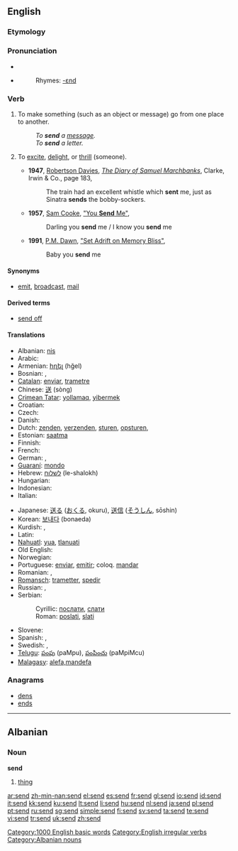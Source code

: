 ==English==

{{rank|greater|army|horse|567|send|peace|glad|hair}}

===Etymology===
{{OE.}} {{term|sendan||lang=ang}}

===Pronunciation===
* {{IPA|/ˈsend/}}
* {{audio|en-us-send.ogg|Audio (US)}}
*: Rhymes: [[Rhymes:English:-ɛnd|-ɛnd]]

===Verb===
{{en-verb|sends|sending|sent}} {{transitive}}

# To make something (such as an object or message) go from one place to another.
#: ''To '''send''' a [[message]].''
#: ''To '''send''' a letter.''
# {{slang|dated}} To [[excite]], [[delight]], or [[thrill]] (someone).
#* '''1947''', [[w:Robertson Davies|Robertson Davies]], ''[[w:The Diary of Samuel Marchbanks|The Diary of Samuel Marchbanks]]'', Clarke, Irwin & Co., page 183,
#*: The train had an excellent whistle which '''sent''' me, just as Sinatra '''sends''' the bobby-sockers.
#* '''1957''', [[w:Sam Cooke|Sam Cooke]], [[w:You Send Me|"You '''Send''' Me"]],
#*: Darling you '''send''' me / I know you '''send''' me
#* '''1991''', [[w:P.M. Dawn|P.M. Dawn]], [[w:Set Adrift on Memory Bliss|"Set Adrift on Memory Bliss"]],
#*: Baby you '''send''' me

====Synonyms====
* {{i-c|make something go somewhere}} [[emit]], [[broadcast]], [[mail]]

====Derived terms====
* [[send off]]

====Translations====
{{trans-top|make something go somewhere}}
* Albanian: [[nis]]
* Arabic: {{Arab|[[ارسل]]}} {{IPAchar|(’ársala)}}
* Armenian: [[հղել]] (hğel)
* Bosnian: {{t-|bs|poslati}}, {{t-|bs|slati}}
* [[Catalan]]: [[enviar]], [[trametre]]
* Chinese: [[送]] (sòng)
* [[Crimean Tatar]]: [[yollamaq]], [[yibermek]]
* Croatian: {{t-|hr|slati}}
* Czech: {{t-|cs|poslat}}
* Danish: {{t-|da|sende}}
* Dutch: [[zenden]], [[verzenden]], [[sturen]], [[opsturen]],
* Estonian: [[saatma]]
* Finnish: {{t+|fi|lähettää}}
* French: {{t+|fr|envoyer}}
* German: {{t+|de|senden}}, {{t+|de|schicken}}
* [[Guaraní]]: [[mondo]]
* Hebrew: [[לשלוח]] (le-shalokh)
* Hungarian: {{t+|hu|küld}}
* Indonesian: {{t+|id|kirim|xs=Indonesian}}
* Italian: {{t+|it|inviare}}
{{trans-mid}}
* Japanese: [[送る]] ([[おくる]], okuru), [[送信]] ([[そうしん]], sōshin)
* Korean: [[보내다]] (bonaeda)
* Kurdish: {{t+|ku|şandin}}, {{t+|ku|hinartin}}
* Latin: {{t-|la|mittere}}
* [[Nahuatl]]: [[yua]], [[tlanuati]]
* Old English: {{t-|ang|sendan|xs=Old English}}
* Norwegian: {{t+|no|sende}}
* Portuguese: [[enviar]], [[emitir]]; coloq. [[mandar]]
* Romanian: {{t+|ro|trimite}}, {{t+|ro|expedia}}
* [[Romansch]]: [[trametter]], [[spedir]]
* Russian: {{t|ru|посылать|tr=posylát’|sc=Cyrl}} {{impf}}, {{t|ru|послать|tr=poslát’|sc=Cyrl}} {{pf}}
* Serbian:
*: Cyrillic: [[послати]], [[слати]]
*: Roman: [[poslati]], [[slati]]
* Slovene: {{t+|sl|poslati}}
* Spanish: {{t-|es|enviar}}, {{t+|es|mandar}}
* Swedish: {{t+|sv|skicka}}, {{t+|sv|sända}}
* [[Telugu]]: [[పంపు]] (paMpu), [[పంపించు]] (paMpiMcu)
* [[Malagasy]]: [[:mg:alefa|alefa,mandefa]]

{{trans-bottom}}

===Anagrams===
* [[dens]]
* [[ends]]

[[Category:1000 English basic words]]
[[Category:English irregular verbs]]

----

==Albanian==

===Noun===
'''send''' {{m}}

# [[thing]]

[[Category:Albanian nouns]]

[[ar:send]]
[[zh-min-nan:send]]
[[el:send]]
[[es:send]]
[[fr:send]]
[[gl:send]]
[[io:send]]
[[id:send]]
[[it:send]]
[[kk:send]]
[[ku:send]]
[[lt:send]]
[[li:send]]
[[hu:send]]
[[nl:send]]
[[ja:send]]
[[pl:send]]
[[pt:send]]
[[ru:send]]
[[sg:send]]
[[simple:send]]
[[fi:send]]
[[sv:send]]
[[ta:send]]
[[te:send]]
[[vi:send]]
[[tr:send]]
[[uk:send]]
[[zh:send]]